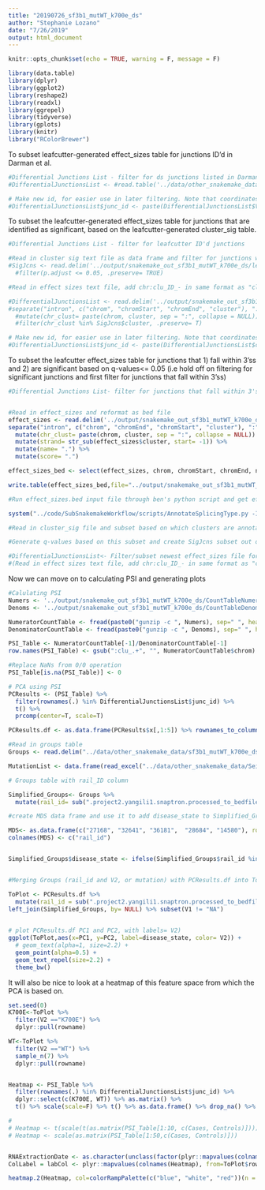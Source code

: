```yaml
---
title: "20190726_sf3b1_mutWT_k700e_ds"
author: "Stephanie Lozano"
date: "7/26/2019"
output: html_document
---
```


```r
knitr::opts_chunk$set(echo = TRUE, warning = F, message = F)
```

```r
library(data.table)
library(dplyr)
library(ggplot2)
library(reshape2)
library(readxl)
library(ggrepel)
library(tidyverse)
library(gplots)
library(knitr)
library("RColorBrewer")
```

To subset leafcutter-generated effect_sizes table for junctions ID'd in Darman et al.

```r

#Differential Junctions List - filter for ds junctions listed in Darman et al
#DifferentialJunctionsList <- #read.table('../data/other_snakemake_data/DarmanDiffJunctions.LiftedToHg38.bed', header=F)

# Make new id, for easier use in later filtering. Note that coordinates may need to add 1 -Darman
#DifferentialJunctionsList$junc_id <- paste(DifferentialJunctionsList$V1, #DifferentialJunctionsList$V2 + 1, DifferentialJunctionsList$V3 + 1, sep=":")

```

To subset the leafcutter-generated effect_sizes table for junctions that are identified as significant, based on the leafcutter-generated cluster_sig table.

```r
#Differential Junctions List - filter for leafcutter ID'd junctions

#Read in cluster sig text file as data frame and filter for junctions with p value <0.1. 
#SigJcns <- read.delim('../output/snakemake_out_sf3b1_mutWT_k700e_ds/leafcutter.ds.cluster_sig.txt.gz') %>%
  #filter(p.adjust <= 0.05, .preserve= TRUE) 

#Read in effect sizes text file, add chr:clu_ID_- in same format as "cluster" column in SigJcns, filter for chr:cluster_IDs that match those specified in SigJcns data frame.

#DifferentialJunctionsList <- read.delim('../output/snakemake_out_sf3b1_mutWT_k700e_ds/leafcutter.ds.effect_sizes.txt.gz', header=T) %>%
#separate("intron", c("chrom", "chromStart", "chromEnd", "cluster"), ":") %>%
  #mutate(chr_clust= paste(chrom, cluster, sep = ":", collapse = NULL)) %>%
  #filter(chr_clust %in% SigJcns$cluster, .preserve= T)

# Make new id, for easier use in later filtering. Note that coordinates may need to add 1 - leafcutter ID'd jcns
#DifferentialJunctionsList$junc_id <- paste(DifferentialJunctionsList$chrom, #DifferentialJunctionsList$chromStart, DifferentialJunctionsList$chromEnd, sep=":")

```
To subset the leafcutter effect_sizes table for junctions that 1) fall within 3'ss and 2) are significant based on q-values<= 0.05 (i.e hold off on filtering for significant junctions and first filter for junctions that fall within 3'ss)
```r

#Differential Junctions List- filter for junctions that fall within 3'ss and are significant based on q-values generated for newly subsetted group


#Read in effect_sizes and reformat as bed file
effect_sizes <- read.delim('../output/snakemake_out_sf3b1_mutWT_k700e_ds/leafcutter.ds.effect_sizes.txt.gz', header=T) %>%
separate("intron", c("chrom", "chromEnd", "chromStart", "cluster"), ":") %>%
  mutate(chr_clust= paste(chrom, cluster, sep = ":", collapse = NULL)) %>% 
  mutate(strand= str_sub(effect_sizes$cluster, start= -1)) %>%
  mutate(name= ".") %>%
  mutate(score= ".")

effect_sizes_bed <- select(effect_sizes, chrom, chromStart, chromEnd, name, score, strand)

write.table(effect_sizes_bed,file="../output/snakemake_out_sf3b1_mutWT_k700e_ds/effect_sizes.bed.gz",quote=FALSE, row.names=FALSE,col.names=FALSE,sep="\t")

#Run effect_sizes.bed input file through ben's python script and get effect_sizes output file with splice type classifications column

system("../code/SubSnakemakeWorkflow/scripts/AnnotateSplicingType.py -I ../output/snakemake_out_sf3b1_mutWT_k700e_ds/effect_sizes.bed.gz -A ..data/other_snakemake_data/GencodeHg38_all_introns.bed.gz  -O ../output/snakemake_out_sf3b1_mutWT_k700e_ds/effect_sizes_annotated.bed.gz")

#Read in cluster_sig file and subset based on which clusters are annotated as 3'ss in effect_sizes output

#Generate q-values based on this subset and create SigJcns subset out of samples w/ q-values <= 0.05

#DifferentialJunctionsList<- Filter/subset newest effect_sizes file for junctions that match those in SigJcns
#(Read in effect sizes text file, add chr:clu_ID_- in same format as "cluster" column in SigJcns, filter for chr:cluster_IDs that match those specified in SigJcns data frame)


```
Now we can move on to calculating PSI and generating plots
```r
#Calulating PSI
Numers <- '../output/snakemake_out_sf3b1_mutWT_k700e_ds/CountTableNumerators.gz'
Denoms <- '../output/snakemake_out_sf3b1_mutWT_k700e_ds/CountTableDenominators.gz'

NumeratorCountTable <- fread(paste0("gunzip -c ", Numers), sep=" ", header=TRUE, data.table=FALSE)
DenominatorCountTable <- fread(paste0("gunzip -c ", Denoms), sep=" ", header=TRUE, data.table=FALSE)

PSI_Table <- NumeratorCountTable[-1]/DenominatorCountTable[-1]
row.names(PSI_Table) <- gsub(":clu_.+", "", NumeratorCountTable$chrom)

#Replace NaNs from 0/0 operation
PSI_Table[is.na(PSI_Table)] <- 0

# PCA using PSI
PCResults <- (PSI_Table) %>%
  filter(rownames(.) %in% DifferentialJunctionsList$junc_id) %>%
  t() %>%
  prcomp(center=T, scale=T)

PCResults.df <- as.data.frame(PCResults$x[,1:5]) %>% rownames_to_column()

#Read in groups table
Groups <- read.delim("../data/other_snakemake_data/sf3b1_mutWT_k700e_ds.groups.txt", na.strings = "NA", stringsAsFactors = T, header=F)

MutationList <- data.frame(read_excel("../data/other_snakemake_data/SeillerEtAl_MutationList.xlsx"))

# Groups table with rail_ID column

Simplified_Groups<- Groups %>%
  mutate(rail_id= sub(".project2.yangili1.snaptron.processed_to_bedfiles.SRA2.","", V1)) 

#create MDS data frame and use it to add disease_state to Simplified_Groups

MDS<- as.data.frame(c("27168", "32641", "36181",  "28684", "14580"), row.names= NULL) 
colnames(MDS) <- c("rail_id")


Simplified_Groups$disease_state <- ifelse(Simplified_Groups$rail_id %in% MDS$rail_id, "MDS", "CLL")


#Merging Groups (rail_id and V2, or mutation) with PCResults.df into ToPlot

ToPlot <- PCResults.df %>%
  mutate(rail_id = sub(".project2.yangili1.snaptron.processed_to_bedfiles.SRA2.","", rowname)) %>% 
left_join(Simplified_Groups, by= NULL) %>% subset(V1 != "NA")

  
# plot PCResults.df PC1 and PC2, with labels= V2)
ggplot(ToPlot,aes(x=PC1, y=PC2, label=disease_state, color= V2)) +
  # geom_text(alpha=1, size=2.2) +
  geom_point(alpha=0.5) +
  geom_text_repel(size=2.2) +
  theme_bw()

```

It will also be nice to look at a heatmap of this feature space from which the PCA is based on.
```r
set.seed(0)
K700E<-ToPlot %>%
  filter(V2 =="K700E") %>%
  dplyr::pull(rowname)

WT<-ToPlot %>%
  filter(V2 =="WT") %>%
  sample_n(7) %>%
  dplyr::pull(rowname)


Heatmap <- PSI_Table %>%
  filter(rownames(.) %in% DifferentialJunctionsList$junc_id) %>%
  dplyr::select(c(K700E, WT)) %>% as.matrix() %>%
  t() %>% scale(scale=F) %>% t() %>% as.data.frame() %>% drop_na() %>% as.matrix()

#
# Heatmap <- t(scale(t(as.matrix(PSI_Table[1:10, c(Cases, Controls)]))))
# Heatmap <- scale(as.matrix(PSI_Table[1:50,c(Cases, Controls)]))


RNAExtractionDate <- as.character(unclass(factor(plyr::mapvalues(colnames(Heatmap), from=ToPlot$rowname, to=ToPlot$V2, warn_missing = FALSE) )))
ColLabel = labCol <- plyr::mapvalues(colnames(Heatmap), from=ToPlot$rowname, to=ToPlot$rail_id, warn_missing = FALSE)

heatmap.2(Heatmap, col=colorRampPalette(c("blue", "white", "red"))(n = 299), dendrogram="column", trace="none", labRow="", labCol=ColLabel, ColSideColors=RNAExtractionDate, key.title="PSI-Zscore", ylab="13505 splice junctions", xlab="10 samples")
```
